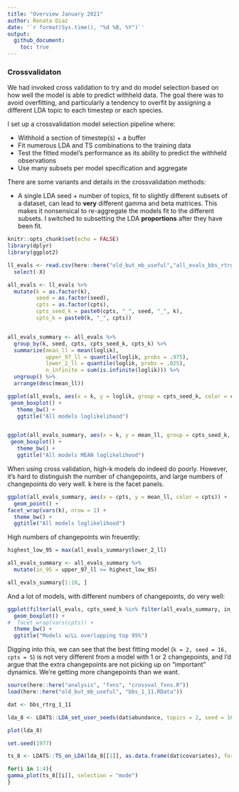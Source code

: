 ```yaml
---
title: "Overview January 2021"
author: Renata Diaz
date: '`r format(Sys.time(), "%d %B, %Y")`'
output:
  github_document:
    toc: true
---
```


### Crossvalidaton


We had invoked cross validation to try and do model selection based on how well the model is able to predict withheld data. The goal there was to avoid overfitting, and particularly a tendency to overfit by assigning a different LDA topic to each timestep or each species. 


I set up a crossvalidation model selection pipeline where:

* Withhold a section of timestep(s) + a buffer
* Fit numerous LDA and TS combinations to the training data
* Test the fitted model's performance as its ability to predict the withheld observations
* Use many subsets per model specification and aggregate

There are some variants and details in the crossvalidation methods:

* A single LDA seed + number of topics, fit to slightly different subsets of a dataset, can lead to **very** different gamma and beta matrices. This makes it nonsensical to re-aggregate the models fit to the different subsets. I switched to subsetting the LDA **proportions** after they have been fit.



```r
knitr::opts_chunk$set(echo = FALSE)
library(dplyr)
library(ggplot2)

ll_evals <- read.csv(here::here("old_but_mb_useful","all_evals_bbs_rtrg_1_11.csv")) %>%
  select(-X)

all_evals <- ll_evals %>%
  mutate(k = as.factor(k),
         seed = as.factor(seed),
         cpts = as.factor(cpts),
         cpts_seed_k = paste0(cpts, "_", seed, "_", k),
         cpts_k = paste0(k, "_", cpts))


all_evals_summary <- all_evals %>%
  group_by(k, seed, cpts, cpts_seed_k, cpts_k) %>%
  summarize(mean_ll = mean(loglik),
            upper_97_ll = quantile(loglik, probs = .975),
            lower_2_ll = quantile(loglik, probs = .025),
            n_infinite = sum(is.infinite(loglik))) %>%
  ungroup() %>%
  arrange(desc(mean_ll))

ggplot(all_evals, aes(x = k, y = loglik, group = cpts_seed_k, color = cpts)) +
 geom_boxplot() +
   theme_bw() +
   ggtitle("All models loglikelihood")


ggplot(all_evals_summary, aes(x = k, y = mean_ll, group = cpts_seed_k, color = cpts)) +
 geom_boxplot() +
   theme_bw() +
   ggtitle("All models MEAN loglikelihood")

```

When using cross validation, high-k models do indeed do poorly. However, it's hard to distinguish the number of changepoints, and large numbers of changepoints do very well. k here is the facet panels. 

```r
ggplot(all_evals_summary, aes(x = cpts, y = mean_ll, color = cpts)) +
  geom_point() +
facet_wrap(vars(k), nrow = 1) +
  theme_bw() +
  ggtitle("All models loglikelihood")
```

High numbers of changepoints win freuently:

```r
highest_low_95 = max(all_evals_summary$lower_2_ll)

all_evals_summary <- all_evals_summary %>%
  mutate(in_95 = upper_97_ll >= highest_low_95)

all_evals_summary[1:10, ]
```

And a lot of models, with different numbers of changepoints, do very well:

```r
ggplot(filter(all_evals, cpts_seed_k %in% filter(all_evals_summary, in_95)$cpts_seed_k), aes(x = k, y = loglik, group = cpts_seed_k, color = cpts)) +
  geom_boxplot() +
#  facet_wrap(vars(cpts)) +
  theme_bw() +
  ggtitle("Models w/LL overlapping top 95%")
```


Digging into this, we can see that the best fitting model (`k = 2, seed = 16, cpts = 5`) is not very different from a model with 1 or 2 changepoints, and I'd argue that the extra changepoints are not picking up on "important" dynamics. We're getting more changepoints than we want.

```r
source(here::here("analysis", "fxns", "crossval_fxns.R"))
load(here::here("old_but_mb_useful", "bbs_1_11.RData"))

dat <- bbs_rtrg_1_11

lda_8 <- LDATS::LDA_set_user_seeds(dat$abundance, topics = 2, seed = 16)

plot(lda_8)

set.seed(1977)

ts_8 <- LDATS::TS_on_LDA(lda_8[[1]], as.data.frame(dat$covariates), formulas = ~1, nchangepoints = c(0, 1,2, 5), timename = "year", control = LDATS::TS_control(nit = 100))

for(i in 1:4){ 
gamma_plot(ts_8[[i]], selection = "mode")
}
```